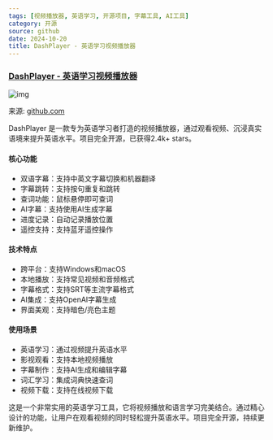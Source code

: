 ```yaml
---
tags: [视频播放器, 英语学习, 开源项目, 字幕工具, AI工具]
category: 开源
source: github
date: 2024-10-20
title: DashPlayer - 英语学习视频播放器
---
```


### [DashPlayer - 英语学习视频播放器](https://github.com/solidSpoon/DashPlayer)

![img](https://img.mengpeng.tech/i/2024/12/06/67528c1e241a4.webp)

来源: [github.com](https://github.com/solidSpoon/DashPlayer)

DashPlayer 是一款专为英语学习者打造的视频播放器，通过观看视频、沉浸真实语境来提升英语水平。项目完全开源，已获得2.4k+ stars。

#### 核心功能
- 双语字幕：支持中英文字幕切换和机器翻译
- 字幕跳转：支持按句重复和跳转
- 查词功能：鼠标悬停即可查词
- AI字幕：支持使用AI生成字幕
- 进度记录：自动记录播放位置
- 遥控支持：支持蓝牙遥控操作

#### 技术特点
- 跨平台：支持Windows和macOS
- 本地播放：支持常见视频和音频格式
- 字幕格式：支持SRT等主流字幕格式
- AI集成：支持OpenAI字幕生成
- 界面美观：支持暗色/亮色主题

#### 使用场景
- 英语学习：通过视频提升英语水平
- 影视观看：支持本地视频播放
- 字幕制作：支持AI生成和编辑字幕
- 词汇学习：集成词典快速查词
- 视频下载：支持在线视频下载

这是一个非常实用的英语学习工具，它将视频播放和语言学习完美结合。通过精心设计的功能，让用户在观看视频的同时轻松提升英语水平。项目完全开源，持续更新维护。 